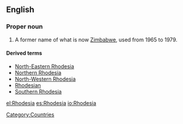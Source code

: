 ==English==
{{wikipedia|Rhodesia (disambiguation)}}
===Proper noun===
{{en-proper noun}}

# {{historical}} A former name of what is now [[Zimbabwe]], used from 1965 to 1979.

====Derived terms====
*[[North-Eastern Rhodesia]]
*[[Northern Rhodesia]]
*[[North-Western Rhodesia]]
*[[Rhodesian]]
*[[Southern Rhodesia]]

[[Category:Countries]]

[[el:Rhodesia]]
[[es:Rhodesia]]
[[io:Rhodesia]]